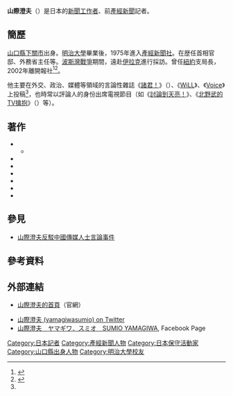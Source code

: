 {{japanese|japanese=山際 澄夫|kana=やまぎわ すみお|romaji=Yamagiwa Sumio}}
'''山際澄夫'''（{{bd|1950年||||Yamagiwa Sumio}}）是日本的[[新聞工作者|新聞工作者]]、前[[產經新聞|產經新聞]]記者。{{来源请求|曾於富士電視台節目抨擊日本政府未對台灣援助東日本大地震表達感謝是外交腦死。}}

== 簡歷 ==
[[山口縣|山口縣]][[下關市|下關市]]出身。[[明治大學|明治大學]]畢業後，1975年進入[[產經新聞社|產經新聞社]]。在{{link-ja|政治部記者|政治部記者|政治部}}歴任首相官邸、外務省主任等。[[波斯灣戰爭|波斯灣戰爭]]期間，遠赴[[伊拉克|伊拉克]]進行採訪。曾任[[紐約|紐約]]支局長，2002年離開報社<ref>{{cite web |url=http://bookweb.kinokuniya.co.jp/htm/4898311172.html |title=これでも朝日新聞を読みますか？ - 著者紹介 |publisher=紀伊國屋書店 |accessdate=2011-05-14}}</ref><ref name="特集">{{cite web |url=http://www.ch-sakura.jp/hodo/election.html?id=630 |title=特集 - 評論人 |publisher=[[樱花频道|チャンネル桜]] |accessdate=2011-05-14 |archive-date=2016-03-06 |archive-url=https://web.archive.org/web/20160306084432/http://www.ch-sakura.jp/hodo/election.html?id=630 |dead-url=no }}</ref>。

他主要在外交、政治、媒體等領域的言論性雜誌《[[諸君！|諸君！]]》（{{lang|ja|諸君!}}）、《[[WiLL|WiLL]]》、《[[Voice|Voice]]》上投稿<ref name="特集" />，也時常以評論人的身份出席電視節目（如《[[討論到天亮|討論到天亮！]]》、《[[北野武的TV擒抱|北野武的TV擒抱]]》（{{lang|ja|TVタックル}}）等）。

== 著作 ==
*{{Cite book<!--|和書-->|year=2003|month=1|title=拉致の海流 個人も国も売った政治とメディア|publisher=恒文社21|isbn=4-7704-1086-7}}
**{{Cite book<!--|和書-->|year=2004|month=10|title=拉致の海流 個人も国も売った政治とメディア|series=扶桑社文庫|publisher=[[扶桑社|扶桑社]]|isbn=4-594-04822-6}}
*{{Cite book<!--|和書-->|year=2003|month=9|title=安倍晋三物語|publisher=恒文社21|isbn=4-7704-1102-2}}
*{{Cite book<!--|和書-->|year=2005|month=3|title=朝日新聞が中国を驕らせる 反日、反米の呪いと親中媚態言論の正体|publisher=日新報道|isbn=4-8174-0595-3}}
*{{Cite book<!--|和書-->|year=2006|month=3|title=安倍晋三と「宰相の資格」|series=小学館文庫|publisher=小学館|isbn=4-09-405614-9}}
*{{Cite book<!--|和書-->|year=2007|month=12|title=これでも朝日新聞を読みますか？|publisher=ワック・マガジンズ|isbn=978-4-89831-117-2}}
*{{Cite book<!--|和書-->|year=2008|month=8|title=それでも中国と付き合いますか？|series=Wac bunko|publisher=ワック・マガジンズ|isbn=978-4-89831-587-3}}
*{{Cite book<!--|和書-->|year=2010|month=3|title=民主党政権で日本は滅びる|series=Wac bunko B-119|publisher=ワック・マガジンズ|isbn=978-4-89831-619-1}}

== 參見 ==
*[[中華民國政府與臺灣人民對2011年東日本大震災之援助及各界反應與檢討#傳媒與人民|山際澄夫反駁中國傳媒人士言論事件]]

== 參考資料 ==
{{reflist}}

== 外部連結 ==
*{{ja}} [https://web.archive.org/web/20110418033059/http://www.geocities.jp/s_yamagiwa2003/ 山際澄夫的首頁]（官網）
*[http://twitter.com/#!/yamagiwasumio 山際澄夫 (yamagiwasumio) on Twitter] {{Wayback|url=http://twitter.com/#!/yamagiwasumio |date=20160611175525 }}
*[https://www.facebook.com/pages/%E5%B1%B1%E9%9A%9B%E6%BE%84%E5%A4%AB-%E3%83%A4%E3%83%9E%E3%82%AE%E3%83%AF%E3%82%B9%E3%83%9F%E3%82%AA-SUMIO-YAMAGIWA/182782518437446 山際澄夫　ヤマギワ．スミオ　SUMIO YAMAGIWA], Facebook Page

{{DEFAULTSORT:Yamagiwa Sumio}}
[[Category:日本記者|Category:日本記者]]
[[Category:產經新聞人物|Category:產經新聞人物]]

[[Category:日本保守活動家|Category:日本保守活動家]]
[[Category:山口縣出身人物|Category:山口縣出身人物]]
[[Category:明治大學校友|Category:明治大學校友]]